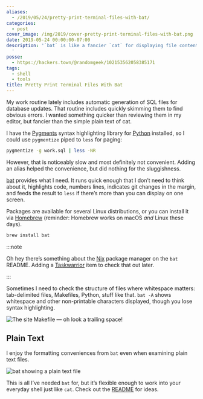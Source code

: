```yaml
---
aliases:
  - /2019/05/24/pretty-print-terminal-files-with-bat/
categories:
  - post
cover_image: /img/2019/cover-pretty-print-terminal-files-with-bat.png
date: 2019-05-24 00:00:00-07:00
description: '`bat` is like a fancier `cat` for displaying file contents.
  '
posse:
  - https://hackers.town/@randomgeek/102153562058385171
tags:
  - shell
  - tools
title: Pretty Print Terminal Files With Bat
---
```


My work routine lately includes automatic generation of SQL files for
database updates. That routine includes quickly skimming them to find
obvious errors. I wanted something quicker than reviewing them in my
editor, but fancier than the simple plain text of cat.

I have the [Pygments](http://pygments.org/) syntax highlighting library
for [Python](/tags/python) installed, so I could use `pygmentize` piped
to `less` for paging:

```sh
pygmentize -g work.sql | less -NR
```

However, that is noticeably slow and most definitely not convenient.
Adding an alias helped the convenience, but did nothing for the
sluggishness.

[bat](https://github.com/sharkdp/bat) provides what I need. It runs
quick enough that I don’t need to think about it, highlights code,
numbers lines, indicates git changes in the margin, and feeds the result
to `less` if there’s more than you can display on one screen.

Packages are available for several Linux distributions, or you can
install it via [Homebrew](https://brew.sh/) (reminder: Homebrew works on
macOS *and* Linux these days).

```sh
brew install bat
```

:::note

Oh hey there’s something about the [Nix](https://nixos.org/nix/) package
manager on the `bat` README. Adding a [Taskwarrior](/tags/taskwarrior)
item to check that out later.

:::

Sometimes I need to check the structure of files where whitespace
matters: tab-delimited files, Makefiles, Python, stuff like that. `bat
-A` shows whitespace and other non-printable characters displayed,
though you lose syntax highlighting.

![The site Makefile — oh look a trailing space!](@img/2019/showing-whitespace.png)

## Plain Text

I enjoy the formatting conveniences from `bat` even when examining plain
text files.

![bat showing a plain text file](@img/2019/bat-plain-text.png)


This is all I’ve needed `bat` for, but it’s flexible enough to work into
your everyday shell just like `cat`. Check out the
[README](https://github.com/sharkdp/bat) for ideas.
